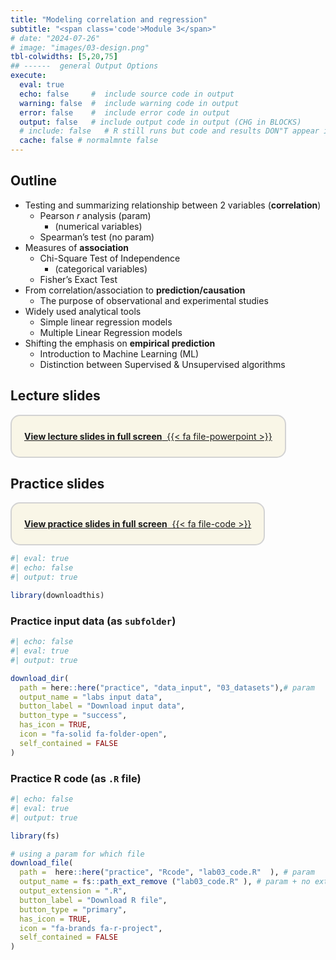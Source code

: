 ```yaml
---
title: "Modeling correlation and regression"
subtitle: "<span class='code'>Module 3</span>"
# date: "2024-07-26"
# image: "images/03-design.png"
tbl-colwidths: [5,20,75]
## ------  general Output Options
execute:     
  eval: true
  echo: false     #  include source code in output
  warning: false  #  include warning code in output
  error: false    #  include error code in output
  output: false   # include output code in output (CHG in BLOCKS)
  # include: false   # R still runs but code and results DON"T appear in output  
  cache: false # normalmnte false
---
```


## Outline

+ Testing and summarizing relationship between 2 variables (**correlation**)
  + Pearson $r$ analysis (param)
     + (numerical variables)
  + Spearman's test (no param)
+ Measures of **association** 
  + Chi-Square Test of Independence 
    + (categorical variables)
  + Fisher’s Exact Test
+ From correlation/association to **prediction/causation** 
  + The purpose of observational and experimental studies
+ Widely used analytical tools
  + Simple linear regression models
  + Multiple Linear Regression models
+ Shifting the emphasis on **empirical prediction** 
  + Introduction to Machine Learning (ML)
  + Distinction between Supervised & Unsupervised algorithms

## Lecture slides

::: {.custom-border style="border: 2px solid lightgray; padding: 10px 20px; background-color: #f9f6e7; border-radius: 15px; display: inline-block; text-align: center; margin: auto;"}
<!-- [{{< fa file-powerpoint>}}&nbsp;**View lecture slides in full screen**](../lectures_slides/Lecture_03.pdf) -->
[**View lecture slides in full screen** &nbsp;{{< fa file-powerpoint >}}](../lectures_slides/Lecture_03.pdf)
:::

## Practice slides

::: {.custom-border style="border: 2px solid lightgray; padding: 10px 20px; background-color: #f9f6e7; border-radius: 15px; display: inline-block; text-align: center; margin: auto;"}
[**View practice slides in full screen** &nbsp;{{< fa file-code >}}](../practice/practice_slides/slides_lab03.html)
:::


```r
#| eval: true
#| echo: false
#| output: true

library(downloadthis)
```


### Practice input data (as `subfolder`)

```r
#| echo: false
#| eval: true
#| output: true

download_dir(
  path = here::here("practice", "data_input", "03_datasets"),# param
  output_name = "labs input data",
  button_label = "Download input data",
  button_type = "success",
  has_icon = TRUE,
  icon = "fa-solid fa-folder-open",
  self_contained = FALSE
)
```


### Practice R code (as `.R` file)

```r
#| echo: false
#| eval: true
#| output: true

library(fs) 

# using a param for which file 
download_file(
  path =  here::here("practice", "Rcode", "lab03_code.R"  ), # param
  output_name = fs::path_ext_remove ("lab03_code.R" ), # param + no extension.... 
  output_extension = ".R",  
  button_label = "Download R file",
  button_type = "primary",
  has_icon = TRUE,
  icon = "fa-brands fa-r-project",
  self_contained = FALSE
)
```

